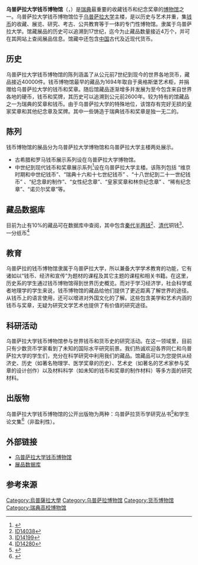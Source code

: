 {{Multiple issues|
{{Proofreader needed|sv|Source}}
{{or1}}
}}

{{Infobox museum
|名称=乌普萨拉大学钱币博物馆
|图像=File:Uppsala universitets myntkabinett.jpg
|图像说明=博物馆的一个展台
|成立时间=
|类型=
|馆藏规模= 约40000件
|地址=[[瑞典|瑞典]][[斯德哥尔摩|斯德哥尔摩]][[乌普萨拉|乌普萨拉]]
|建立者=
|参观人数=
|所有者=乌普萨拉大学
|官方网站=coincabinet.uu.se
}}
'''乌普萨拉大学钱币博物馆'''（{{lang-sv|'''''Uppsala universitets myntkabinett'''''}}，{{lang-en|''Uppsala University Coin Cabinet''}}）是[[瑞典|瑞典]]最重要的收藏钱币和纪念奖章的[[博物馆|博物馆]]之一。乌普萨拉大学钱币博物馆位于[[乌普萨拉大学|乌普萨拉大学]]主楼，是以历史与艺术并重，集[[钱币|钱币]]的收藏、展览、研究、考古、公共教育等于一体的专门性博物馆。隶属于乌普萨拉大学。馆藏展品的历史可以追溯到17世纪，迄今为止藏品数量接近4万个，并可在其网站上查阅展品信息。馆藏中还包含[[中国|中国]]古代及近现代货币。

== 历史 ==
乌普萨拉大学钱币博物馆的陈列涵盖了从公元前7世纪到现今的世界各地货币，藏品接近40000件。钱币博物馆最早的藏品为1694年取自于奥格斯堡艺术柜，并捐赠给乌普萨拉大学的钱币和奖章。随后馆藏品逐渐增多并发展为至今包含来自世界各地的硬币，钱币和奖牌，其历史可以追溯到公元前2600年。较为特有的馆藏品之一为瑞典的奖章和钱币。由于乌普萨拉大学的特殊地位，该馆存有完好无损的皇家奖章和其他纪念章及奖牌。其中一些铸造于瑞典钱币和奖章是独一无二的。

== 陈列 ==
钱币博物馆的展品分为乌普萨拉大学博物馆和乌普萨拉大学主楼两处展示。
*古希腊和罗马钱币展示系列设在乌普萨拉大学博物馆。
*中世纪到现代钱币和奖章展示系列<ref>{{Cite web |url=http://www.coincabinet.uu.se/en/exhibitions/ |title=Exhibitions |access-date=2015-02-17 |archive-url=https://web.archive.org/web/20150217155147/http://www.coincabinet.uu.se/en/exhibitions/ |archive-date=2015-02-17 |dead-url=yes }}</ref>设在乌普萨拉大学主楼。该陈列包括 “维京时期和中世纪钱币”、“瑞典十六和十七世纪钱币” 、“十八世纪到二十一世纪钱币” 、“纪念章的制作”、“女性纪念章”、“皇家奖章和林奈纪念章” 、“稀有纪念章”、“诺贝尔奖章”等。

== 藏品数据库 ==
目前为止有10%的藏品可在数据库中查阅，其中包含[[秦代|秦代]][[半两钱|半两钱]]<ref>[http://urn.kb.se/resolve?urn=urn:nbn:se:alvin:portal:record-14038 ID14038]</ref>、[[清代|清代]]铜钱<ref>[http://urn.kb.se/resolve?urn=urn:nbn:se:alvin:portal:record-14199 ID14199]</ref>、一分纸币<ref>[http://urn.kb.se/resolve?urn=urn:nbn:se:alvin:portal:record-14280 ID14280]</ref>

== 教育 ==
乌普萨拉的钱币博物馆隶属于乌普萨拉大学，所以兼备大学学术教育的功能，它有诸如以“钱币、经济和宣传”为题材的课程及其它主题的课程和相关书籍。在这里，历史系的学生通过钱币博物馆得到世界历史概览。而对于学习经济学，社会科学或者地理学的学生来说，钱币博物馆的藏品给他们提供了更近距离了解世界的途径。从钱币上的语言使用，还可以增进对外国文化的了解。这些包含美学和艺术内涵的钱币与奖章，无疑为研究文学艺术也提供了有价值的研究途径。

== 科研活动 ==
乌普萨拉大学钱币博物馆参与世界钱币和货币史的研究活动。在这一领域里，目前只有少数货币学家看到了未知的国际水平研究前景。我们热诚欢迎各界同仁和乌普萨拉大学的学生们，充分在科学研究中利用我们的藏品。馆藏品可以为您提供从经济史、历史（如著名物理学、医学奖章的历史）、艺术史（如著名的艺术家参与奖章的设计创作）以及材料科学（如未知的钱币和奖章的制作材料）等多方面的研究材料。

== 出版物 ==
乌普萨拉大学钱币博物馆的公开出版物为两种：乌普萨拉货币学研究丛书<ref>{{Cite web |url=http://www.coincabinet.uu.se/en/publications/snu/ |title=Studia Numismatica Upsaliensia |access-date=2015-02-17 |archive-url=https://web.archive.org/web/20150217153848/http://www.coincabinet.uu.se/en/publications/snu/ |archive-date=2015-02-17 |dead-url=yes }}</ref>和学生论文集<ref>{{Cite web |url=http://www.coincabinet.uu.se/en/publications/uuccwp/ |title=UUCC Working Papers |access-date=2015-02-17 |archive-url=https://web.archive.org/web/20150217154828/http://www.coincabinet.uu.se/en/publications/uuccwp/ |archive-date=2015-02-17 |dead-url=yes }}</ref>（非盈利性）。

== 外部链接 ==
* [https://web.archive.org/web/20150216170807/http://www.coincabinet.uu.se/en/ 乌普萨拉大学钱币博物馆]{{en}}
* [https://web.archive.org/web/20150216171817/http://www.coincabinet.uu.se/en/collections/database/ 展品数据库]{{en}}

== 参考来源 ==
<references/>

{{coord|59|51|27|N|17|37|46|E|display=title}}
{{Normdaten}}
{{DEFAULTSORT:Uppsala universitets myntkabinett}}
[[Category:烏普薩拉大學|Category:烏普薩拉大學]]
[[Category:乌普萨拉博物馆|Category:乌普萨拉博物馆]]
[[Category:货币博物馆|Category:货币博物馆]]
[[Category:瑞典高校博物馆|Category:瑞典高校博物馆]]